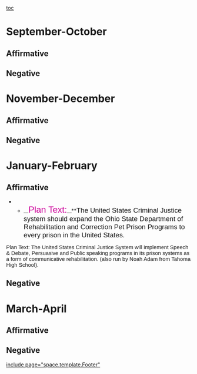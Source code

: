 [[toc]]
=September-October= 
==Affirmative== 
==Negative== 

=November-December= 
==Affirmative== 

==Negative== 

=January-February= 
==Affirmative== 
**__<span style="color: #cc0099; font-family: 'Shonar Bangla',sans-serif; font-size: 18pt;">Plan Text:</span>__**<span style="font-family: Utsaah,sans-serif; font-size: 14pt;">The United States Criminal Justice system should expand the Ohio State Department of Rehabilitation and Correction Pet Prison Programs to every prison in the United States.</span>


<span style="font-family: Calibri,sans-serif; font-size: 11pt;">Plan Text: The United States Criminal Justice System will implement Speech & Debate, Persuasive and Public speaking programs in its prison systems as a form of communicative rehabilitation. (also run by Noah Adam from Tahoma High School).</span>

==Negative== 

=March-April= 
==Affirmative== 
==Negative== 

[[include page="space.template.Footer"]]
